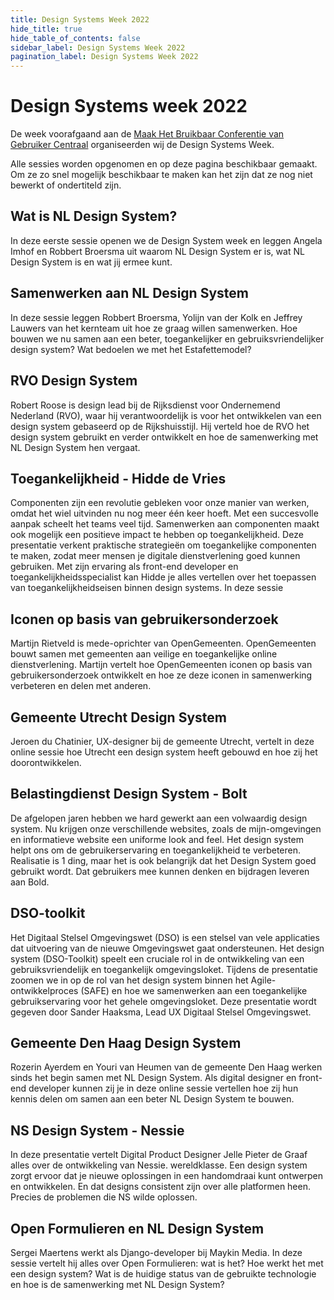 ```yaml
---
title: Design Systems Week 2022
hide_title: true
hide_table_of_contents: false
sidebar_label: Design Systems Week 2022
pagination_label: Design Systems Week 2022
---
```



# Design Systems week 2022

De week voorafgaand aan de [Maak Het Bruikbaar Conferentie van Gebruiker Centraal](https://www.gebruikercentraal.nl/agenda/maak-het-bruikbaar-conferentie-2022-2/) organiseerden wij de Design Systems Week.

Alle sessies worden opgenomen en op deze pagina beschikbaar gemaakt. Om ze zo snel mogelijk beschikbaar te maken kan het zijn dat ze nog niet bewerkt of ondertiteld zijn.

## Wat is NL Design System?

In deze eerste sessie openen we de Design System week en leggen Angela Imhof en Robbert Broersma uit waarom NL Design System er is, wat NL Design System is en wat jij ermee kunt.

<VimeoPlayer url="https://vimeo.com/gebruikercentraal/nl-design-system-week-2022-intro" controls />

## Samenwerken aan NL Design System

In deze sessie leggen Robbert Broersma, Yolijn van der Kolk en Jeffrey Lauwers van het kernteam uit hoe ze graag willen samenwerken. Hoe bouwen we nu samen aan een beter, toegankelijker en gebruiksvriendelijker design system? Wat bedoelen we met het Estafettemodel?

<VimeoPlayer
  url="https://vimeo.com/gebruikercentraal/nl-design-system-week-2022-samen-bouwen-aan-nl-design-system"
  controls
/>

## RVO Design System

Robert Roose is design lead bij de Rijksdienst voor Ondernemend Nederland (RVO), waar hij verantwoordelijk is voor het ontwikkelen van een design system gebaseerd op de Rijkshuisstijl. Hij verteld hoe de RVO het design system gebruikt en verder ontwikkelt en hoe de samenwerking met NL Design System hen vergaat.

<VimeoPlayer url="https://vimeo.com/gebruikercentraal/nl-design-system-week-2022-rvo" controls />

## Toegankelijkheid - Hidde de Vries

Componenten zijn een revolutie gebleken voor onze manier van werken, omdat het wiel uitvinden nu nog meer één keer hoeft. Met een succesvolle aanpak scheelt het teams veel tijd. Samenwerken aan componenten maakt ook mogelijk een positieve impact te hebben op toegankelijkheid. Deze presentatie verkent praktische strategieën om toegankelijke componenten te maken, zodat meer mensen je digitale dienstverlening goed kunnen gebruiken.
Met zijn ervaring als front-end developer en toegankelijkheidsspecialist kan Hidde je alles vertellen over het toepassen van toegankelijkheidseisen binnen design systems. In deze sessie

<VimeoPlayer url="https://vimeo.com/gebruikercentraal/nl-design-system-week-2022-hidde-de-vries" controls />

## Iconen op basis van gebruikersonderzoek

Martijn Rietveld is mede-oprichter van OpenGemeenten. OpenGemeenten bouwt samen met gemeenten aan veilige en toegankelijke online dienstverlening. Martijn vertelt hoe OpenGemeenten iconen op basis van gebruikersonderzoek ontwikkelt en hoe ze deze iconen in samenwerking verbeteren en delen met anderen.

<VimeoPlayer url="https://vimeo.com/gebruikercentraal/nl-design-system-week-2022-opengemeenten-iconen" controls />

## Gemeente Utrecht Design System

Jeroen du Chatinier, UX-designer bij de gemeente Utrecht, vertelt in deze online sessie hoe Utrecht een design system heeft gebouwd en hoe zij het doorontwikkelen.

<VimeoPlayer url="https://vimeo.com/gebruikercentraal/nl-design-system-week-2022-utrecht" controls />

## Belastingdienst Design System - Bolt

De afgelopen jaren hebben we hard gewerkt aan een volwaardig design system. Nu krijgen onze verschillende websites, zoals de mijn-omgevingen en informatieve website een uniforme look and feel. Het design system helpt ons om de gebruikerservaring en toegankelijkheid te verbeteren.
Realisatie is 1 ding, maar het is ook belangrijk dat het Design System goed gebruikt wordt. Dat gebruikers mee kunnen denken en bijdragen leveren aan Bold.

<VimeoPlayer url="https://vimeo.com/gebruikercentraal/nl-design-system-week-2022-belastingdienst-bold" controls />

## DSO-toolkit

Het Digitaal Stelsel Omgevingswet (DSO) is een stelsel van vele applicaties dat uitvoering van de nieuwe Omgevingswet gaat ondersteunen. Het design system (DSO-Toolkit) speelt een cruciale rol in de ontwikkeling van een gebruiksvriendelijk en toegankelijk omgevingsloket.
Tijdens de presentatie zoomen we in op de rol van het design system binnen het Agile-ontwikkelproces (SAFE) en hoe we samenwerken aan een toegankelijke gebruikservaring voor het gehele omgevingsloket. Deze presentatie wordt gegeven door Sander Haaksma, Lead UX Digitaal Stelsel Omgevingswet.

<VimeoPlayer url="https://vimeo.com/gebruikercentraal/nl-design-system-week-2022-dso-toolkit" controls />

## Gemeente Den Haag Design System

Rozerin Ayerdem en Youri van Heumen van de gemeente Den Haag werken sinds het begin samen met NL Design System. Als digital designer en front-end developer kunnen zij je in deze online sessie vertellen hoe zij hun kennis delen om samen aan een beter NL Design System te bouwen.

<VimeoPlayer url="https://vimeo.com/gebruikercentraal/nl-design-system-week-2022-den-haag" controls />

## NS Design System - Nessie

In deze presentatie vertelt Digital Product Designer Jelle Pieter de Graaf alles over de ontwikkeling van Nessie. wereldklasse. Een design system zorgt ervoor dat je nieuwe oplossingen in een handomdraai kunt ontwerpen en ontwikkelen. En dat designs consistent zijn over alle platformen heen. Precies de problemen die NS wilde oplossen.

<VimeoPlayer url="https://vimeo.com/gebruikercentraal/nl-design-system-week-2022-ns" controls />

## Open Formulieren en NL Design System

Sergei Maertens werkt als Django-developer bij Maykin Media. In deze sessie vertelt hij alles over Open Formulieren: wat is het? Hoe werkt het met een design system? Wat is de huidige status van de gebruikte technologie en hoe is de samenwerking met NL Design System?

<VimeoPlayer url="https://vimeo.com/gebruikercentraal/nl-design-system-week-2022-open-formulieren" controls />
